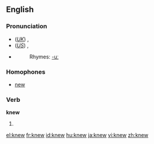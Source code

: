 ==English==

{{rank|mind|heart|going|205|knew|seen|better|name}}

===Pronunciation===
*(''[[Received Pronunciation|UK]]'') {{IPA|/ˈnjuː/}}, {{SAMPA|/"nju:/}}
*(''[[General American|US]]'') {{IPA|/ˈnuː/}}, {{SAMPA|/"nu:/}}
*{{audio|en-us-knew.ogg|Audio (US)}}
*:Rhymes: [[Rhymes:English:-uː|-uː]]

===Homophones===
*[[new]]

===Verb===
'''knew'''
# {{simple past of|know}}

[[el:knew]]
[[fr:knew]]
[[id:knew]]
[[hu:knew]]
[[ja:knew]]
[[vi:knew]]
[[zh:knew]]